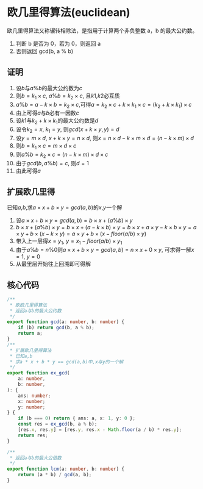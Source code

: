 
# 欧几里得算法(euclidean)

欧几里得算法又称辗转相除法，是指用于计算两个非负整数 a，b 的最大公约数。

1. 判断 b 是否为 0，若为 0，则返回 a
1. 否则返回 gcd(b, a % b)

## 证明

1. 设$b$与$a \% b$的最大公约数为$c$
1. 则$b = k_1 \times c$, $a \% b = k_2 \times c$, 且$k1$,$k2$必互质
1. $a \% b = a - k \times b = k_2 \times c$,可得$a = k_2 \times c + k \times k_1 \times c = (k_2 + k \times k_1) \times c$
1. 由上可得$a$与$b$必有一因数$c$
1. 设$k1$与$k_2 + k \times k_1$的最大公约数是$d$
1. 设令$k_2 = x$, $k_1 = y$, 则$gcd(x + k \times y, y) = d$
1. 设$y = m \times d$, $x + k \times y = n \times d$, 则$x = n \times d - k \times m \times d = (n - k \times m) \times d$
1. 则$b = k_1 \times c = m \times d \times c$
1. 则$a \% b = k_2 \times c = (n - k \times m) \times d \times c$
1. 由于$gcd(b, a \% b) = c$, 则$d = 1$
1. 由此可得$a % b = b % (a % b) = c$

## 扩展欧几里得

已知$a$,$b$,求$a \times x + b \times y = gcd(a, b)$的$x$,$y$一个解

1. 设$a \times x + b \times y = gcd(a, b) = b \times x + (a \% b) \times y$
1. $b \times x + (a \% b) \times y = b \times x + (a - k \times b) \times y = b \times x + a \times y - k \times b \times y = a \times y + b \times (x - k \times y) = a \times y + b \times (x - floor(a / b) \times y)$
1. 带入上一层得$x = y_1$, $y = x_1 - floor(a / b) \times y_1$
1. 由于$a \% b = n \% 0$则$a \times x + b \times y = gcd(a, b) = n \times x + 0 \times y$, 可求得一解$x = 1$, $y = 0$
1. 从最里层开始往上回溯即可得解

## 核心代码

```ts
/**
 * 欧欧几里得算法
 * 返回a与b的最大公约数
 */
export function gcd(a: number, b: number) {
    if (b) return gcd(b, a % b);
    return a;
}
/**
 * 扩展欧几里得算法
 * 已知a,b
 * 求a * x + b * y == gcd(a,b)中,x与y的一个解
 */
export function ex_gcd(
    a: number,
    b: number,
): {
    ans: number;
    x: number;
    y: number;
} {
    if (b === 0) return { ans: a, x: 1, y: 0 };
    const res = ex_gcd(b, a % b);
    [res.x, res.y] = [res.y, res.x - Math.floor(a / b) * res.y];
    return res;
}

/**
 * 返回a与b的最大公倍数
 */
export function lcm(a: number, b: number) {
    return (a * b) / gcd(a, b);
}

```
